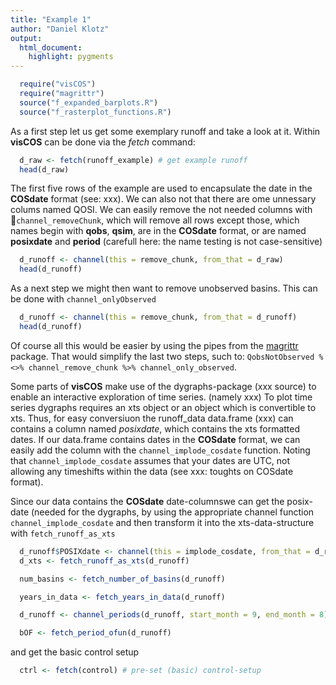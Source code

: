 ```yaml
---
title: "Example 1"
author: "Daniel Klotz"
output: 
  html_document:
    highlight: pygments
---
```


```r
  require("visCOS")
  require("magrittr")
  source("f_expanded_barplots.R")
  source("f_rasterplot_functions.R")
```
As a first step let us get some exemplary runoff and take a look at it. Within **visCOS** can be done via the *fetch* command:
```r
  d_raw <- fetch(runoff_example) # get example runoff
  head(d_raw)
```
The first five rows of the example are used to encapsulate the date in the **COSdate** format (see: xxx). We can also not that there are ome unnessary colums named QOSI. We can easily remove the not needed columns with `channel_removeChunk`, which will remove all rows except those, which names begin with **qobs**, **qsim**, are in the **COSdate** format, or are named **posixdate** and **period** (carefull here: the name testing is not case-sensitive)
```r
  d_runoff <- channel(this = remove_chunk, from_that = d_raw)
  head(d_runoff)
```      

As a next step we might then want to remove unobserved basins. This can be done with `channel_onlyObserved`
```r
  d_runoff <- channel(this = remove_chunk, from_that = d_runoff)
  head(d_runoff)
```

Of course all this would be easier by using the pipes from the [magrittr](https://cran.r-project.org/web/packages/magrittr/vignettes/magrittr.html) package. That would simplify the last two steps, such to: `QobsNotObserved %<>% channel_remove_chunk %>% channel_only_observed`.

Some parts of **visCOS** make use of the dygraphs-package (xxx source) to enable an interactive exploration of time series. (namely xxx) To plot time series dygraphs requires an xts object or an object which is convertible to xts. Thus, for easy conversiuon the  runoff_data data.frame (xxx) can contains a column named *posixdate*, which contains the xts formatted dates. If our data.frame contains dates in the **COSdate** format, we can easily add the column with the `channel_implode_cosdate` function. Noting that `channel_implode_cosdate` assumes that your dates are UTC, not allowing any timeshifts within the data (see xxx: toughts on COSdate format). 

Since our data contains the **COSdate** date-columnswe can get the posix-date (needed for the dygraphs, by using the appropriate channel function `channel_implode_cosdate` and then transform it into the xts-data-structure with `fetch_runoff_as_xts`
```r
  d_runoff$POSIXdate <- channel(this = implode_cosdate, from_that = d_runoff)
  d_xts <- fetch_runoff_as_xts(d_runoff)
```

```r
  num_basins <- fetch_number_of_basins(d_runoff)

  years_in_data <- fetch_years_in_data(d_runoff)
```

```r
  d_runoff <- channel_periods(d_runoff, start_month = 9, end_month = 8)
```

```r
  bOF <- fetch_period_ofun(d_runoff)
```



and get the basic control setup 
```r
  ctrl <- fetch(control) # pre-set (basic) control-setup
```

